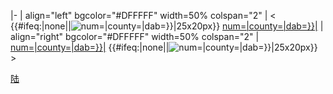 |-
| align="left" bgcolor="#DFFFFF" width=50% colspan="2" | &lt; {{#ifeq:{{infobox road/{{{1}}}/shield {{{previous_type}}}|num={{{previous_route}}}|county={{{previous_county|}}}|dab={{{previous_dab|}}}}}|none||[[File:{{infobox road/{{{1}}}/shield {{{previous_type}}}|num={{{previous_route}}}|county={{{previous_county|}}}|dab={{{previous_dab|}}}}}|25x20px]]}} [[{{infobox road/{{{1}}}/link {{{previous_type}}}|num={{{previous_route}}}|county={{{previous_county|}}}|dab={{{previous_dab|}}}}}|{{infobox road/{{{1}}}/abbrev {{{previous_type}}}|num={{{previous_route}}}|county={{{previous_county|}}}|dab={{{previous_dab|}}}}}]]
| align="right" bgcolor="#DFFFFF" width=50% colspan="2" | [[{{infobox road/{{{1}}}/link {{{next_type}}}|num={{{next_route}}}|county={{{next_county|}}}|dab={{{next_dab|}}}}}|{{infobox road/{{{1}}}/abbrev {{{next_type}}}|num={{{next_route}}}|county={{{next_county|}}}|dab={{{next_dab|}}}}}]] {{#ifeq:{{infobox road/{{{1}}}/shield {{{next_type}}}|num={{{next_route}}}|county={{{next_county|}}}|dab={{{next_dab|}}}}}|none||[[File:{{infobox road/{{{1}}}/shield {{{next_type}}}|num={{{next_route}}}|county={{{next_county|}}}|dab={{{next_dab|}}}}}|25x20px]]}} &gt;<noinclude>[[Category:交通信息框模板|陆]]
</noinclude>
